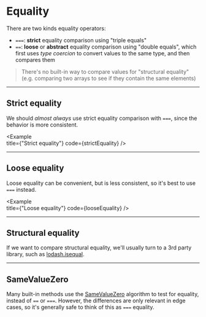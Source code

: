 
# Equality

There are two kinds equality operators:

- `===`: **strict** equality comparison using "triple equals"
- `==`: **loose** or **abstract** equality comparison using "double equals", which first uses _type coercion_ to convert values to the same type, and then compares them

> There's no built-in way to compare values for "structural equality" (e.g. comparing two arrays to see if they contain the same elements)

---

## Strict equality

We should _almost always_ use strict equality comparison with `===`, since the behavior is more consistent.

<Example   
  title={"Strict equality"}
  code={strictEquality}
/>

---

## Loose equality

Loose equality can be convenient, but is less consistent, so it's best to use `===` instead.

<Example   
  title={"Loose equality"}
  code={looseEquality}
/>

---

## Structural equality

If we want to compare structural equality, we'll usually turn to a 3rd party library, such as [lodash.isequal](https://www.npmjs.com/package/lodash.isequal). 

---

## SameValueZero

Many built-in methods use the [SameValueZero](https://developer.mozilla.org/en-US/docs/Web/JavaScript/Equality_comparisons_and_sameness#Same-value-zero_equality) algorithm to test for equality, instead of `==` or `===`. However, the differences are only relevant in edge cases, so it's generally safe to think of this as `===` equality.